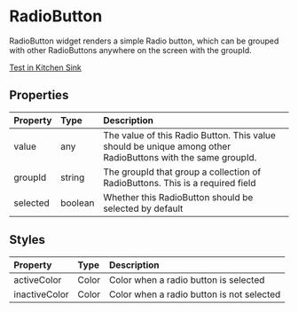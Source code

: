 
# RadioButton

RadioButton widget renders a simple Radio button, which can be grouped with other RadioButtons anywhere on the screen with the groupId.

[Test in Kitchen Sink](https://studio.ensembleui.com/app/e24402cb-75e2-404c-866c-29e6c3dd7992/screen/lnzZvXa2PLNV1ZkNYMsl)

## Properties

| Property      | Type              | Description                                                                                               |
| :------------ | :---------------- | :-------------------------------------------------------------------------------------------------------- |
| value         | any          | The value of this Radio Button. This value should be unique among other RadioButtons with the same groupId. |
| groupId  | string          | The groupId that group a collection of RadioButtons. This is a required field |
| selected | boolean            | Whether this RadioButton should be selected by default                           |

<FormField />

## Styles
| Property                  | Type              | Description                                                                                                  |
| :------------------------ | :---------------- | :----------------------------------------------------------------------------------------------------------- |
| activeColor               | Color             | Color when a radio button is selected                                                                        |
| inactiveColor             | Color             | Color when a radio button is not selected                                                                    |

<BaseStyles />
